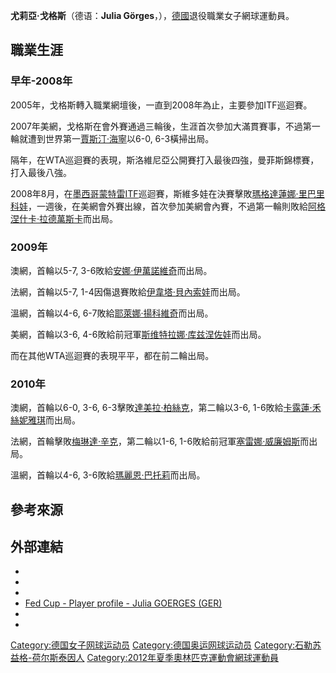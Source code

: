 {{noteTA
|G1=网球
|1=zh-hans:尤利娅·格尔格斯; zh-hant:尤莉亞·戈格斯;
|2=zh-hans:格尔格斯; zh-hant:戈格斯;
|3=zh-hans:尤利娅; zh-hant:尤莉亞;
}}
{{Infobox tennis biography
|name =尤利娅·格尔格斯<br>Julia Görges
|image= [[File:Julia_Goerges_(17809189205)_(cropped).jpg|265px]]
|国籍={{BRD}}（1988～1990）<BR>{{GER}}（1990～）
|生日={{birth date and age|mf=yes|1988|11|2}}
|出生地={{BRD}}[[巴特奥尔德斯洛|巴特奥尔德斯洛]]<BR>（今[[德国|德国]]）
|身高=180cm
|体重=70kg
|持拍手=右手握拍<br>（双手反拍）
|转职业年=2005年
|球拍=
|球衣=
|球鞋=

|职业战绩=
|单打冠军头衔=2
|单打最高排名= 10（2018.02.05）
|现单打排名= 已退役
|奖金=$5,961,775[[美元|美元]]
|澳网最好成绩=第四轮（2012、2013、2015）
|法网最好成绩=第四轮（2015）
|温网最好成绩=四強（2018）
|美网最好成绩=第四轮（2017）
|双打冠军头衔=4
|双打最高排名= 12（2016.08.22）
|现双打排名=
|澳網雙打最好成績 = 四強 (2015、2016)
|法網雙打最好成績 = 第三轮（2011）
|溫網雙打最好成績 = 四強 (2016)
|美網雙打最好成績 = 八強 (2012)
|大满贯个数=
|奥运会最好成绩= 第三轮（2012）
| Mixed                 = yes
| AustralianOpenMixedresult = 八強 (2014)
| FrenchOpenMixedresult = 亞軍 (2014)
| WimbledonMixedresult  = 八強 (2012)
| USOpenMixedresult     = 第一輪 (2012、2013、2014)
}}
'''尤莉亞·戈格斯'''（德语：'''Julia Görges'''，{{bd|1988年|11月2日|catIdx=Görges, Julia}}），[[德國|德國]]退役職業女子網球運動員。

== 職業生涯 ==
=== 早年-2008年 ===
2005年，戈格斯轉入職業網壇後，一直到2008年為止，主要參加ITF巡迴賽。

2007年美網，戈格斯在會外賽通過三輪後，生涯首次參加大滿貫賽事，不過第一輪就遭到世界第一[[賈斯汀·海寧|賈斯汀·海寧]]以6-0, 6-3橫掃出局。

隔年，在WTA巡迴賽的表現，斯洛維尼亞公開賽打入最後四強，曼菲斯錦標賽，打入最後八強。

2008年8月，在[[墨西哥|墨西哥]][[蒙特雷|蒙特雷]]ITF巡迴賽，斯維多娃在決賽擊敗[[瑪格達蓮娜·里巴里科娃|瑪格達蓮娜·里巴里科娃]]，一週後，在美網會外賽出線，首次參加美網會內賽，不過第一輪則敗給[[阿格涅什卡·拉德萬斯卡|阿格涅什卡·拉德萬斯卡]]而出局。
=== 2009年 ===
澳網，首輪以5-7, 3-6敗給[[安娜·伊萬諾維奇|安娜·伊萬諾維奇]]而出局。

法網，首輪以5-7, 1-4因傷退賽敗給[[伊韋塔·貝內索娃|伊韋塔·貝內索娃]]而出局。

溫網，首輪以4-6, 6-7敗給[[耶萊娜·揚科維奇|耶萊娜·揚科維奇]]而出局。

美網，首輪以3-6, 4-6敗給前冠軍[[斯维特拉娜·库兹涅佐娃|斯维特拉娜·库兹涅佐娃]]而出局。

而在其他WTA巡迴賽的表現平平，都在前二輪出局。

=== 2010年 ===
澳網，首輪以6-0, 3-6, 6-3擊敗[[達美拉·柏絲克|達美拉·柏絲克]]，第二輪以3-6, 1-6敗給[[卡露蓮·禾絲妮雅琪|卡露蓮·禾絲妮雅琪]]而出局。

法網，首輪擊敗[[梅琳達·辛克|梅琳達·辛克]]，第二輪以1-6, 1-6敗給前冠軍[[塞雷娜·威廉姆斯|塞雷娜·威廉姆斯]]而出局。

溫網，首輪以4-6, 3-6敗給[[瑪麗恩·巴托莉|瑪麗恩·巴托莉]]而出局。

==參考來源==
{{reflist}}

==外部連結==
{{Commons category|Julia Görges}}
* {{Official|http://www.julia-goerges.com/}}
* {{WTA|12610}}
* {{ITF Profile|id=100040798}}
* [http://www.fedcup.com/en/players/player/profile.aspx?playerid=100040798 Fed Cup - Player profile - Julia GOERGES (GER)] {{Wayback|url=http://www.fedcup.com/en/players/player/profile.aspx?playerid=100040798 |date=20150422170044 }}
* {{Twitter|juliagoerges}}
* {{Instagram|jgoerges88}}

{{DEFAULTSORT:Görges, Julia}}

[[Category:德国女子网球运动员|Category:德国女子网球运动员]]
[[Category:德国奥运网球运动员|Category:德国奥运网球运动员]]
[[Category:石勒苏益格-荷尔斯泰因人|Category:石勒苏益格-荷尔斯泰因人]]
[[Category:2012年夏季奧林匹克運動會網球運動員|Category:2012年夏季奧林匹克運動會網球運動員]]